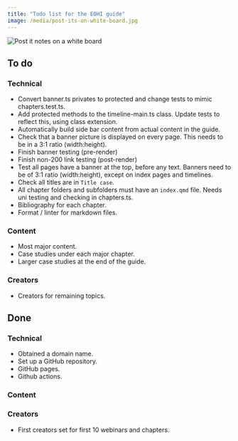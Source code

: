 ```yaml
---
title: "Todo list for the EOHI guide"
image: /media/post-its-on-white-board.jpg
---
```


![](/media/post-its-on-white-board.jpg){alt="Post it notes on a white board" crop="3:1 50%"}

## To do

### Technical
* Convert banner.ts privates to protected and change tests to mimic chapters.test.ts.
* Add protected methods to the timeline-main.ts class. Update tests to reflect this, using class extension.
* Automatically build side bar content from actual content in the guide.
* Check that a banner picture is displayed on every page. This needs to be in a 3:1 ratio (width:height).
* Finish banner testing (pre-render)
* Finish non-200 link testing (post-render)
* Test all pages have a banner at the top, before any text. Banners need to be of 3:1 ratio (width:height), except on index pages and timelines.
* Check all titles are in `Title case`.
* All chapter folders and subfolders must have an `index.qmd` file. Needs uni testing and checking in chapters.ts.
* Bibliography for each chapter.
* Format / linter for markdown files.

### Content

* Most major content.
* Case studies under each major chapter.
* Larger case studies at the end of the guide.

### Creators

* Creators for remaining topics.

## Done

### Technical

* Obtained a domain name.
* Set up a GitHub repository.
* GitHub pages.
* Github actions.

### Content

### Creators

* First creators set for first 10 webinars and chapters.